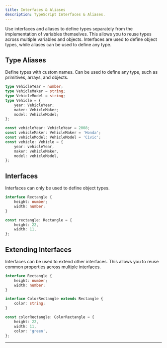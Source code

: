 ```yaml
---
title: Interfaces & Aliases
description: TypeScript Interfaces & Aliases.
---
```


Use interfaces and aliases to define types separately from the implementation of variables themselves. This allows you to reuse types across multiple variables and objects. Interfaces are used to define object types, while aliases can be used to define any type.

## Type Aliases

Define types with custom names. Can be used to define any type, such as primitives, arrays, and objects.

```ts copy
type VehicleYear = number;
type VehicleMaker = string;
type VehicleModel = string;
type Vehicle = {
	year: VehicleYear;
	maker: VehicleMaker;
	model: VehicleModel;
};

const vehicleYear: VehicleYear = 2008;
const vehicleMaker: VehicleMaker = 'Honda';
const vehicleModel: VehicleModel = 'Civic';
const vehicle: Vehicle = {
	year: vehicleYear,
	maker: vehicleMaker,
	model: vehicleModel,
};
```

## Interfaces

Interfaces can only be used to define object types.

```ts copy
interface Rectangle {
	height: number;
	width: number;
}

const rectangle: Rectangle = {
	height: 22,
	width: 11,
};
```

## Extending Interfaces

Interfaces can be used to extend other interfaces. This allows you to reuse common properties across multiple interfaces.

```ts copy
interface Rectangle {
	height: number;
	width: number;
}

interface ColorRectangle extends Rectangle {
	color: string;
}

const colorRectangle: ColorRectangle = {
	height: 22,
	width: 11,
	color: 'green',
};
```

---
